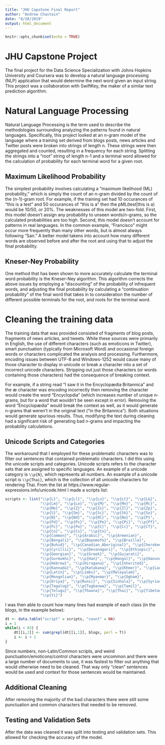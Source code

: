 ```yaml
---
title: "JHU Capstone Final Report"
author: "Andrew Chastain"
date: "8/28/2019"
output: html_document
---
```


```r
knitr::opts_chunk$set(echo = TRUE)
```

# JHU Capstone Project

The final project for the Data Science Specialization with Johns Hopkins University and Coursera was to develop a natural language processing (NLP) application that would determine the next word given an input string. This project was a collaboration with SwiftKey, the maker of a similar text prediction algorithm.  

# Natural Language Processing

Natural Language Processing is the term used to describe the methodologies surrounding analyzing the patterns found in natural languages. Specifically, this project looked at an n-gram model of the language where a training set derived from blogs posts, news articles and Twitter posts were broken into strings of length n. These strings were then aggregated and counted, resulting in a frequency for each string. Splitting the strings into a "root" string of length n-1 and a terminal word allowed for the calculation of probability for each terminal word for a given root.

## Maximum Likelihood Probability

The simplest probability involves calculating a "maximum likelihood (ML) probability," which is simply the count of an n-gram divided by the count of the (n-1)-gram root. For example, if the training set had 10 occurances of "this is a test" and 50 occurances of "this is a" then the pML(test|this is a) would be 10/50, or 20%. The weaknesses of this model are two-fold. First, this model doesn't assign any probability to unseen words/n-grams, so the calculated probabilities are too high. Second, this model doesn't account for patterns in real languages. In the common example, "Francisco" might occur more frequently than many other words, but is almost always following "San." A better model takens into account how many different words are observed before and after the root and using that to adjust the final probability.

## Kneser-Ney Probability

One method that has been shown to more accurately calculate the terminal word probability is the Kneser-Ney algorithm. This algorithm corrects the above issues by employing a "discounting" of the probability of infrequent words, and adjusting the final probability by calculating a "continuation probability" of the final word that takes in to consideration the number of different possible terminals for the root, and roots for the terminal word.

# Cleaning the training data

The training data that was provided consisted of <FIND NUMBER> fragments of blog posts, <FIND NUMBER> fragments of news articles, and <FIND NUMBER> tweets. While these sources were primarily in English, the use of different characters (such as emoticons in Twitter), smart punctuation (typically from Microsoft Word) and occasional foreign words or characters complicated the analysis and processing. Furthermore, encoding issues between UTF-8 and Windows-1252 would cause many of those character to display in unicode or break a character into a set of incorrect unicode characters. Stripping out just those characters (or words containing those characters) had the consequence of breaking context.  

For example, if a string read "I saw it in the Encyclopædia Britannica" and the æ character was encoding incorrectly then removing the character would create the word "Encyclopdia" (which increases number of unique n-grams, but for a word that wouldn't be seen except in error). Removing the word "Encyclopædia" would break the context as well, as it would generate n-grams that weren't in the original text ("in the Britannica"). Both situations would generate spurious results. Thus, modifying the text during cleaning had a significant risk of generating bad n-grams and impacting the probability calculations.

## Unicode Scripts and Categories

The workaround that I employed for these problematic characters was to filter out sentences that contained problematic characters. I did this using the unicode scripts and categories. Unicode scripts refers to the character sets that are assigned to specific languages. An example of a unicode category is `\\p{N}`, which represents all numbers. An example of a unicode script is `\\p{Thai}`, which is the collection of all unicode characters for rendering Thai. From the list at https://www.regular-expressions.info/unicode.html I made a scripts list:  

```r
scripts <- list("\\p{L}", "\\p{Ll}", "\\p{Lu}", "\\p{Lt}", "\\p{L&}",
                "\\p{Lm}", "\\p{Lo}", "\\p{M}", "\\p{Mn}", "\\p{Mc}",
                "\\p{Me}", "\\p{Z}", "\\p{Zs}", "\\p{Zl}", "\\p{Zp}",
                "\\p{S}", "\\p{Sm}", "\\p{Sc}", "\\p{Sk}", "\\p{So}",
                "\\p{N}", "\\p{Nd}", "\\p{Nl}", "\\p{No}", "\\p{P}",
                "\\p{Pd}", "\\p{Ps}", "\\p{Pe}", "\\p{Pi}", "\\p{Pf}",
                "\\p{Pc}", "\\p{Po}", "\\p{C}", "\\p{Cc}", "\\p{Cf}",
                "\\p{Co}", "\\p{Cs}", "\\p{Cn}",
                "\\p{Common}", "\\p{Arabic}", "\\p{Armenian}",
                "\\p{Bengali}", "\\p{Bopomofo}", "\\p{Braille}",
                "\\p{Buhid}", "\\p{Canadian_Aboriginal}", "\\p{Cherokee}",
                "\\p{Cyrillic}", "\\p{Devanagari}", "\\p{Ethiopic}", 
                "\\p{Georgian}", "\\p{Greek}", "\\p{Gujarati}", 
                "\\p{Gurmukhi}", "\\p{Han}", "\\p{Hangul}", "\\p{Hanunoo}", 
                "\\p{Hebrew}", "\\p{Hiragana}", "\\p{Inherited}", 
                "\\p{Kannada}", "\\p{Katakana}", "\\p{Khmer}", "\\p{Lao}", 
                "\\p{Latin}", "\\p{Limbu}", "\\p{Malayalam}", 
                "\\p{Mongolian}", "\\p{Myanmar}", "\\p{Ogham}", 
                "\\p{Oriya}", "\\p{Runic}", "\\p{Sinhala}", "\\p{Syriac}", 
                "\\p{Tagalog}", "\\p{Tagbanwa}", "\\p{Tamil}", 
                "\\p{Telugu}", "\\p{Thaana}", "\\p{Thai}", "\\p{Tibetan}", 
                "\\p{Yi}")
```  

I was then able to count how many lines had example of each class (in the blogs, in the example below):  

```r
dt <- data.table("script" = scripts, "count" = NA)
i = 1
while(i < 83) {
    dt[[i,2]] <- sum(grepl(dt[[i,1]], blogs, perl = T))
    i <- i + 1
}
```  

Since numbers, non-Latin/Common scripts, and weird punctuation/emoticons/control characters were uncommon and there were a large number of documents to use, it was fastest to filter out anything that would otherwise need to be cleaned. That way only "clean" sentences would be used and context for those sentences would be maintained.

## Additional Cleaning

After removing the majority of the bad characters there were still some punctuation and common characters that needed to be removed.

## Testing and Validation Sets

After the data was cleaned it was split into testing and validation sets. This allowed for checking the accuracy of the model.

